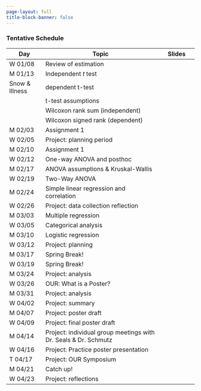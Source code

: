 ```yaml
---
page-layout: full
title-block-banner: false
---
```


<!-- {{< fa display >}} {{< fa paperclip >}} -->
<!--  -->


### Tentative Schedule 

| Day | Topic | Slides | 
|----|-------------|:--:|
| W 01/08 | Review of estimation | <a href="files/lectures/W01-L1-review-of-estimation.html"><i class="fa fa-display fa-s" style="color: #8DC8E8;"></i></a> <a href="https://github.com/samanthaseals/STA4173Sp25MW/blob/main/files/lectures/W01-L1-review-of-estimation.qmd"><i class="fa fa-paperclip" style="color: #8DC8E8;"></i></a> | 
| M 01/13 | Independent *t* test | <a href="files/lectures/W02-L1-two-sample-t.html"><i class="fa fa-display fa-s" style="color: #8DC8E8;"></i></a> <a href="https://github.com/samanthaseals/STA4173Sp25MW/blob/main/files/lectures/W02-L1-two-sample-t.qmd"><i class="fa fa-paperclip" style="color: #8DC8E8;"></i></a> |
| Snow & Illness | dependent t-test | <a href="files/lectures/W04-L1-dependent-t.html"><i class="fa fa-display fa-s" style="color: #8DC8E8;"></i></a> <a href="https://github.com/samanthaseals/STA4173Sp25MW/blob/main/files/lectures/W04-L1-dependent-t.qmd"><i class="fa fa-paperclip" style="color: #8DC8E8;"></i></a> |
| | t-test assumptions | <a href="files/lectures/W04-L2-assumptions.html"><i class="fa fa-display fa-s" style="color: #8DC8E8;"></i></a> <a href="https://github.com/samanthaseals/STA4173Sp25MW/blob/main/files/lectures/W04-L2-assumptions.qmd"><i class="fa fa-paperclip" style="color: #8DC8E8;"></i></a> |
| | Wilcoxon rank sum (independent) | <a href="files/lectures/W04-L3-Wilcoxon-rank-sum.html"><i class="fa fa-display fa-s" style="color: #8DC8E8;"></i></a> <a href="https://github.com/samanthaseals/STA4173Sp25MW/blob/main/files/lectures/W04-L3-Wilcoxon-rank-sum.qmd"><i class="fa fa-paperclip" style="color: #8DC8E8;"></i></a> |
| | Wilcoxon signed rank (dependent) | <a href="files/lectures/W04-L4-Wilcoxon-signed-rank.html"><i class="fa fa-display fa-s" style="color: #8DC8E8;"></i></a> <a href="https://github.com/samanthaseals/STA4173Sp25MW/blob/main/files/lectures/W04-L4-Wilcoxon-signed-rank.qmd"><i class="fa fa-paperclip" style="color: #8DC8E8;"></i></a> |
| M 02/03 | Assignment 1 | | 
| W 02/05 | Project: planning period | | 
| M 02/10 | Assignment 1 | | 
| W 02/12 | One-way ANOVA and posthoc | <a href="files/lectures/W06-L1-one-way-ANOVA-posthoc.html"><i class="fa fa-display fa-s" style="color: #8DC8E8;"></i></a> <a href="https://github.com/samanthaseals/STA4173Sp25MW/blob/main/files/lectures/W06-L1-one-way-ANOVA-posthoc.qmd"><i class="fa fa-paperclip" style="color: #8DC8E8;"></i></a> |
| M 02/17 | ANOVA assumptions & Kruskal-Wallis | <a href="files/lectures/W07-L1-ANOVA-assumptions-Kruskal-Wallis.html"><i class="fa fa-display fa-s" style="color: #8DC8E8;"></i></a> <a href="https://github.com/samanthaseals/STA4173Sp25MW/blob/main/files/lectures/W07-L1-ANOVA-assumptions-Kruskal-Wallis.qmd"><i class="fa fa-paperclip" style="color: #8DC8E8;"></i></a>
| W 02/19 | Two-Way ANOVA | <a href="files/lectures/W07-L2-two-way-ANOVA.html"><i class="fa fa-display fa-s" style="color: #8DC8E8;"></i></a> <a href="https://github.com/samanthaseals/STA4173Sp25MW/blob/main/files/lectures/W07-L2-two-way-ANOVA.qmd"><i class="fa fa-paperclip" style="color: #8DC8E8;"></i></a>
| M 02/24 | Simple linear regression and correlation | <a href="files/lectures/W08-L1-simple-linear-regression.html"><i class="fa fa-display fa-s" style="color: #8DC8E8;"></i></a> <a href="https://github.com/samanthaseals/STA4173Sp25MW/blob/main/files/lectures/W08-L1-simple-linear-regression.qmd"><i class="fa fa-paperclip" style="color: #8DC8E8;"></i></a> 
| W 02/26 | Project: data collection reflection | | 
| M 03/03 | Multiple regression | <a href="files/lectures/W09-L1-multiple-regression.html"><i class="fa fa-display fa-s" style="color: #8DC8E8;"></i></a> <a href="https://github.com/samanthaseals/STA4173Sp25MW/blob/main/files/lectures/W09-L1-multiple-regression.qmd"><i class="fa fa-paperclip" style="color: #8DC8E8;"></i></a> 
| W 03/05 | Categorical analysis | <a href="files/lectures/W09-L2-categorical.html"><i class="fa fa-display fa-s" style="color: #8DC8E8;"></i></a> <a href="https://github.com/samanthaseals/STA4173Sp25MW/blob/main/files/lectures/W09-L2-categorical.qmd"><i class="fa fa-paperclip" style="color: #8DC8E8;"></i></a> 
| M 03/10 | Logistic regression | <a href="files/lectures/W10-L1-logistic.html"><i class="fa fa-display fa-s" style="color: #8DC8E8;"></i></a> <a href="https://github.com/samanthaseals/STA4173Sp25MW/blob/main/files/lectures/W10-L1-logistic.qmd"><i class="fa fa-paperclip" style="color: #8DC8E8;"></i></a> 
| W 03/12 | Project: planning | | 
| M 03/17 | Spring Break! | | 
| W 03/19 | Spring Break! | | 
| M 03/24 | Project: analysis | | 
| W 03/26 | OUR: What is a Poster? | | 
| M 03/31 | Project: analysis | | 
| W 04/02 | Project: summary | | 
| M 04/07 | Project: poster draft | | 
| W 04/09 | Project: final poster draft | | 
| M 04/14 | Project: individual group meetings with Dr. Seals & Dr. Schmutz | | 
| W 04/16 | Project: Practice poster presentation ||
| T 04/17 | Project: OUR Symposium | | | 
| M 04/21 | Catch up! | | 
| W 04/23 | Project: reflections | | 
